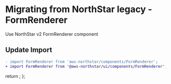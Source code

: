 
<Meta title="Migration/FormRenderer" />

# Migrating from NorthStar legacy - FormRenderer

Use <Link href='https://aws.github.io/aws-northstar/?path=/story/components-formrenderer--default' target='_blank'>NorthStar v2 FormRenderer component</Link>

## Update Import

```diff
- import FormRenderer from 'aws-northstar/components/FormRenderer';
+ import FormRenderer from '@aws-northstar/ui/components/FormRenderer';
```

  return <SyntaxHighlighter/>;
};
